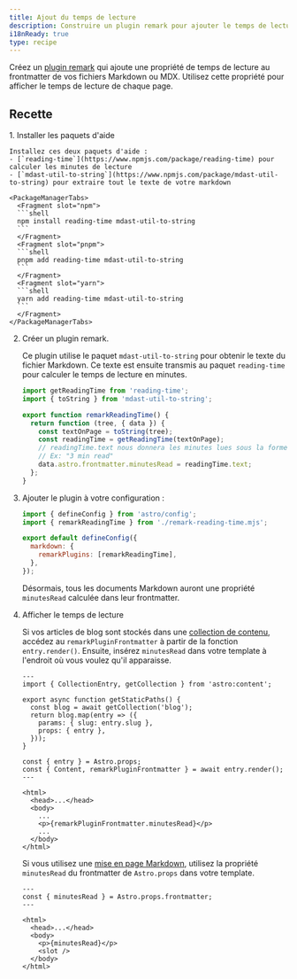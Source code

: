 ```yaml
---
title: Ajout du temps de lecture
description: Construire un plugin remark pour ajouter le temps de lecture à vos fichiers Markdown ou MDX.
i18nReady: true
type: recipe
---
```


Créez un [plugin remark](https://github.com/remarkjs/remark) qui ajoute une propriété de temps de lecture au frontmatter de vos fichiers Markdown ou MDX. Utilisez cette propriété pour afficher le temps de lecture de chaque page.

## Recette

<Steps>
1. Installer les paquets d'aide

    Installez ces deux paquets d'aide :
    - [`reading-time`](https://www.npmjs.com/package/reading-time) pour calculer les minutes de lecture
    - [`mdast-util-to-string`](https://www.npmjs.com/package/mdast-util-to-string) pour extraire tout le texte de votre markdown

    <PackageManagerTabs>
      <Fragment slot="npm">
      ```shell
      npm install reading-time mdast-util-to-string
      ```
      </Fragment>
      <Fragment slot="pnpm">
      ```shell
      pnpm add reading-time mdast-util-to-string
      ```
      </Fragment>
      <Fragment slot="yarn">
      ```shell
      yarn add reading-time mdast-util-to-string
      ```
      </Fragment>
    </PackageManagerTabs>

2. Créer un plugin remark.

    Ce plugin utilise le paquet `mdast-util-to-string` pour obtenir le texte du fichier Markdown. Ce texte est ensuite transmis au paquet `reading-time` pour calculer le temps de lecture en minutes.

    ```js title="remark-reading-time.mjs"
    import getReadingTime from 'reading-time';
    import { toString } from 'mdast-util-to-string';

    export function remarkReadingTime() {
      return function (tree, { data }) {
        const textOnPage = toString(tree);
        const readingTime = getReadingTime(textOnPage);
        // readingTime.text nous donnera les minutes lues sous la forme d'une chaîne de caractères conviviale,
        // Ex: "3 min read"
        data.astro.frontmatter.minutesRead = readingTime.text;
      };
    }
    ```

3. Ajouter le plugin à votre configuration :

    ```js title="astro.config.mjs" "import { remarkReadingTime } from './remark-reading-time.mjs';" "remarkPlugins: [remarkReadingTime],"
    import { defineConfig } from 'astro/config';
    import { remarkReadingTime } from './remark-reading-time.mjs';

    export default defineConfig({
      markdown: {
        remarkPlugins: [remarkReadingTime],
      },
    });
    ```

    Désormais, tous les documents Markdown auront une propriété `minutesRead` calculée dans leur frontmatter. 

4. Afficher le temps de lecture

    Si vos articles de blog sont stockés dans une [collection de contenu](/fr/guides/content-collections/), accédez au `remarkPluginFrontmatter` à partir de la fonction `entry.render()`. Ensuite, insérez `minutesRead` dans votre template à l'endroit où vous voulez qu'il apparaisse.

    ```astro title="src/pages/posts/[slug].astro" "const { Content, remarkPluginFrontmatter } = await entry.render();" "<p>{remarkPluginFrontmatter.minutesRead}</p>"
    ---
    import { CollectionEntry, getCollection } from 'astro:content';

    export async function getStaticPaths() {
      const blog = await getCollection('blog');
      return blog.map(entry => ({
        params: { slug: entry.slug },
        props: { entry },
      }));
    }

    const { entry } = Astro.props;
    const { Content, remarkPluginFrontmatter } = await entry.render();
    ---

    <html>
      <head>...</head>
      <body>
        ...
        <p>{remarkPluginFrontmatter.minutesRead}</p>
        ...
      </body>
    </html>
    ```

    Si vous utilisez une [mise en page Markdown](/fr/guides/markdown-content/#pages-markdown-et-mdx), utilisez la propriété `minutesRead` du frontmatter de `Astro.props` dans votre template.

    ```astro title="src/layouts/BlogLayout.astro" "const { minutesRead } = Astro.props.frontmatter;" "<p>{minutesRead}</p>"
    ---
    const { minutesRead } = Astro.props.frontmatter;
    ---

    <html>
      <head>...</head>
      <body>
        <p>{minutesRead}</p>
        <slot />
      </body>
    </html>
    ```
</Steps>
